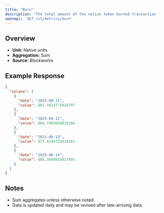 ```yaml
---
title: "Burn"
description: "The total amount of the native token burned transaction fees."
openapi: 'GET /v1/metrics/burn'
---
```


## Overview

- **Unit:** Native units
- **Aggregation:** Sum
- **Source:** Blockworks

## Example Response

```json
{
  "solana": [
    {
      "date": "2025-08-11",
      "value": 881.3814775018707
    },
    {
      "date": "2025-08-12",
      "value": 866.7403650018204
    },
    {
      "date": "2025-08-13",
      "value": 873.9346725018161
    },
    {
      "date": "2025-08-14",
      "value": 886.3009925017991
    }
  ]
}
```

## Notes
- Sum aggregates unless otherwise noted.
- Data is updated daily and may be revised after late-arriving data.
